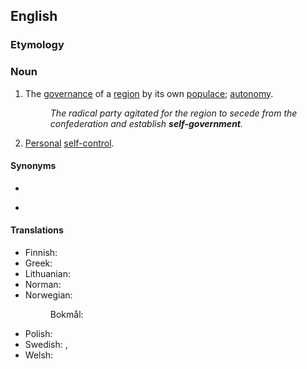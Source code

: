 ==English==

===Etymology===
{{prefix|en|self|government}}

===Noun===
{{en-noun|-}}

# The [[governance]] of a [[region]] by its own [[populace]]; [[autonomy]].
#: ''The radical party agitated for the region to secede from the confederation and establish '''self-government'''.''
# {{lb|en|dated}} [[personal|Personal]] [[self-control]].

====Synonyms====
* {{l|en|self-governance}}
* {{sense|political}} {{l|en|self-rule}}

====Translations====
{{trans-top|self-government}}
* Finnish: {{t+|fi|itsehallinto}}
* Greek: {{t+|el|αυτοκυβέρνηση|f}}
* Lithuanian: {{t+|lt|savivalda|f}}
* Norman: {{t|nrf|gouvèrnément dé sé|m}}
* Norwegian:
*: Bokmål: {{t|nb|selvstyre|n}}
{{trans-mid}}
* Polish: {{t+|pl|samorząd|m}}
* Swedish: {{t+|sv|självstyre|n}}, {{t+|sv|autonomi|c}}
* Welsh: {{t+|cy|hunanlywodraeth}}
{{trans-bottom}}
